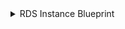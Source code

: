 <details>
<summary>RDS Instance Blueprint</summary>

```json showLineNumbers
{
  "identifier": "rdsInstance",
  "description": "This blueprint represents an AWS RDS DBInstance in our software catalog",
  "title": "RDS Instance",
  "icon": "AWS",
  "schema": {
    "properties": {
      "link": {
        "type": "string",
        "format": "url",
        "title": "Link"
      },
      "dbInstanceClass": {
        "type": "string",
        "title": "DB Instance Class"
      },
      "dbInstanceStatus": {
        "type": "string",
        "title": "DB Instance Status"
      },
      "engine": {
        "type": "string",
        "title": "Engine"
      },
      "storageType": {
        "type": "string",
        "title": "Storage Type"
      },
      "engineVersion": {
        "type": "string",
        "title": "Engine Version"
      },
      "port": {
        "type": "number",
        "title": "Port"
      },
      "allocatedStorage": {
        "type": "number",
        "title": "Allocated Storage"
      },
      "endpoint": {
        "type": "string",
        "title": "Endpoint"
      },
      "multiAZ": {
        "type": "boolean",
        "title": "Multi-AZ"
      },
      "deletionProtection": {
        "type": "boolean",
        "title": "Deletion Protection"
      },
      "availabilityZone": {
        "type": "string",
        "title": "Availability Zone"
      },
      "masterUsername": {
        "type": "string",
        "title": "Master Username"
      },
      "publicAccess": {
        "type": "boolean",
        "title": "Public Access"
      },
      "vpcSecurityGroups": {
        "type": "array",
        "items": {
          "type": "string"
        },
        "title": "VPC Security Groups"
      },
      "arn": {
        "type": "string",
        "title": "ARN"
      }
    },
    "required": []
  },
  "mirrorProperties": {},
  "calculationProperties": {},
  "aggregationProperties": {},
  "relations": {
    "account": {
      "title": "Account",
      "target": "awsAccount",
      "required": true,
      "many": false
    }
  }
}
```

</details>
